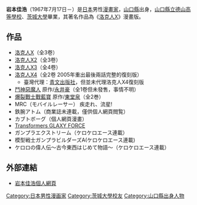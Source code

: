 {{Japanese|japanese=岩本 佳浩|kana=いわもと よしひろ|romaji=Iwamoto Yoshihiro}}
'''岩本佳浩'''（1967年7月17日－）是[[日本|日本]]男性[[漫畫家|漫畫家]]，[[山口縣|山口縣]]出身，[[山口縣立德山高等學校|山口縣立德山高等學校]]、[[茨城大學|茨城大學]]畢業，其著名作品為《[[洛克人X|洛克人X]]》漫畫版。

== 作品 ==
*[[洛克人X|洛克人X]]（全3卷）
*[[洛克人X2|洛克人X2]]（全3卷） 
*[[洛克人X3|洛克人X3]]（全4卷） 
*[[洛克人X4|洛克人X4]]（全2卷 2005年重出最後兩話完整的復刻版）
**臺灣代理：[[青文出版社|青文出版社]]，但並未代理洛克人X4復刻版
*[[惡魔人|鬥神惡魔人]] 原作/[[永井豪|永井豪]]（全1卷但未發售，事情不明） 
*[[爆裂戰士戰藍寶|爆裂戰士戰藍寶]] 原作/[[東堂泉|東堂泉]]（全2巻） 
*MRC（モバイルレーサー） 疾走れ、流星! 
*鉄腕アトム（商業誌未連載，僅供個人網頁閲覧） 
*カブトボーグ（個人網頁漫畫） 
*[[变形金刚|Transformers GLAXY FORCE]]
*ガンプラエクストリーム（ケロケロエース連載）
*模型戦士ガンプラビルダーズA(ケロケロエース連載)
*ケロロの偉人伝～古今東西はじめて物語～（ケロケロエース連載）

==外部連結==
*[http://werou.com/ 岩本佳浩個人網頁]{{Wayback|url=http://werou.com/ |date=20080106163259 }}

{{DEFAULTSORT:Iwamoto Yoshihiro}}
[[Category:日本男性漫画家|Category:日本男性漫画家]]
[[Category:茨城大學校友|Category:茨城大學校友]]
[[Category:山口縣出身人物|Category:山口縣出身人物]]

{{Japanese cartoonist-stub}}
